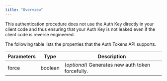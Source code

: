 ```yaml
---
title: "Overview"
---
```


This authentication procedure does not use the Auth Key directly in your client code and thus ensuring that your Auth Key is not leaked even if the client code is reverse engineered.

The following table lists the properties that the Auth Tokens API supports.

| Parameters | Type    | Description                                       |
| ---------- | ------- | ------------------------------------------------- |
| force      | boolean | (*optional*) Generates new auth token forcefully. |
